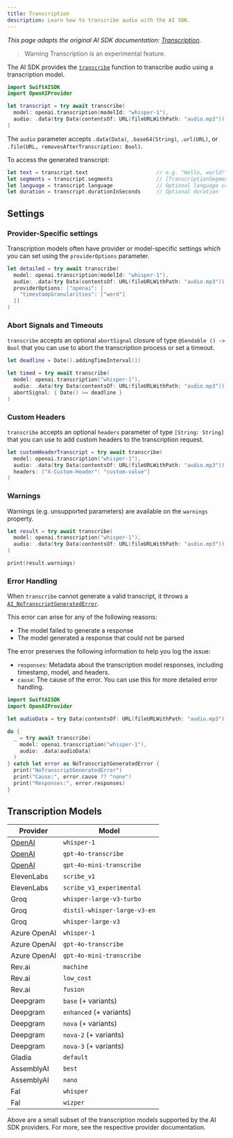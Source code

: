 ```yaml
---
title: Transcription
description: Learn how to transcribe audio with the AI SDK.
---
```


_This page adapts the original AI SDK documentation: [Transcription](https://ai-sdk.dev/docs/ai-sdk-core/transcription)._ 

> Warning
> Transcription is an experimental feature.

The AI SDK provides the [`transcribe`](/docs/reference/ai-sdk-core/transcribe)
function to transcribe audio using a transcription model.

```swift
import SwiftAISDK
import OpenAIProvider

let transcript = try await transcribe(
  model: openai.transcription(modelId: "whisper-1"),
  audio: .data(try Data(contentsOf: URL(fileURLWithPath: "audio.mp3")))
)
```

The `audio` parameter accepts `.data(Data)`, `.base64(String)`, `.url(URL)`, or `.file(URL, removesAfterTranscription: Bool)`.

To access the generated transcript:

```swift
let text = transcript.text                      // e.g. "Hello, world!"
let segments = transcript.segments              // [TranscriptionSegment]
let language = transcript.language              // Optional language code
let duration = transcript.durationInSeconds     // Optional duration
```

## Settings

### Provider-Specific settings

Transcription models often have provider or model-specific settings which you can set using the `providerOptions` parameter.

```swift highlight="8-12"
let detailed = try await transcribe(
  model: openai.transcription(modelId: "whisper-1"),
  audio: .data(try Data(contentsOf: URL(fileURLWithPath: "audio.mp3"))),
  providerOptions: ["openai": [
    "timestampGranularities": ["word"]
  ]]
)
```

### Abort Signals and Timeouts

`transcribe` accepts an optional `abortSignal` closure of type `@Sendable () -> Bool`
that you can use to abort the transcription process or set a timeout.

```swift highlight="8"
let deadline = Date().addingTimeInterval(1)

let timed = try await transcribe(
  model: openai.transcription("whisper-1"),
  audio: .data(try Data(contentsOf: URL(fileURLWithPath: "audio.mp3"))),
  abortSignal: { Date() >= deadline }
)
```

### Custom Headers

`transcribe` accepts an optional `headers` parameter of type `[String: String]`
that you can use to add custom headers to the transcription request.

```swift highlight="8"
let customHeaderTranscript = try await transcribe(
  model: openai.transcription("whisper-1"),
  audio: .data(try Data(contentsOf: URL(fileURLWithPath: "audio.mp3"))),
  headers: ["X-Custom-Header": "custom-value"]
)
```

### Warnings

Warnings (e.g. unsupported parameters) are available on the `warnings` property.

```swift
let result = try await transcribe(
  model: openai.transcription("whisper-1"),
  audio: .data(try Data(contentsOf: URL(fileURLWithPath: "audio.mp3")))
)

print(result.warnings)
```

### Error Handling

When `transcribe` cannot generate a valid transcript, it throws a [`AI_NoTranscriptGeneratedError`](/docs/reference/ai-sdk-errors/ai-no-transcript-generated-error).

This error can arise for any of the following reasons:

- The model failed to generate a response
- The model generated a response that could not be parsed

The error preserves the following information to help you log the issue:

- `responses`: Metadata about the transcription model responses, including timestamp, model, and headers.
- `cause`: The cause of the error. You can use this for more detailed error handling.

```swift
import SwiftAISDK
import OpenAIProvider

let audioData = try Data(contentsOf: URL(fileURLWithPath: "audio.mp3"))

do {
  _ = try await transcribe(
    model: openai.transcription("whisper-1"),
    audio: .data(audioData)
  )
} catch let error as NoTranscriptGeneratedError {
  print("NoTranscriptGeneratedError")
  print("Cause:", error.cause ?? "none")
  print("Responses:", error.responses)
}
```

## Transcription Models

| Provider                                                                  | Model                        |
| ------------------------------------------------------------------------- | ---------------------------- |
| [OpenAI](/providers/openai#transcription-models)         | `whisper-1`                  |
| [OpenAI](/providers/openai#transcription-models)         | `gpt-4o-transcribe`          |
| [OpenAI](/providers/openai#transcription-models)         | `gpt-4o-mini-transcribe`     |
| ElevenLabs | `scribe_v1`                  |
| ElevenLabs | `scribe_v1_experimental`     |
| Groq             | `whisper-large-v3-turbo`     |
| Groq             | `distil-whisper-large-v3-en` |
| Groq             | `whisper-large-v3`           |
| Azure OpenAI    | `whisper-1`                  |
| Azure OpenAI    | `gpt-4o-transcribe`          |
| Azure OpenAI    | `gpt-4o-mini-transcribe`     |
| Rev.ai          | `machine`                    |
| Rev.ai          | `low_cost`                   |
| Rev.ai          | `fusion`                     |
| Deepgram     | `base` (+ variants)          |
| Deepgram     | `enhanced` (+ variants)      |
| Deepgram     | `nova` (+ variants)          |
| Deepgram     | `nova-2` (+ variants)        |
| Deepgram     | `nova-3` (+ variants)        |
| Gladia         | `default`                    |
| AssemblyAI | `best`                       |
| AssemblyAI | `nano`                       |
| Fal               | `whisper`                    |
| Fal               | `wizper`                     |

Above are a small subset of the transcription models supported by the AI SDK providers. For more, see the respective provider documentation.

